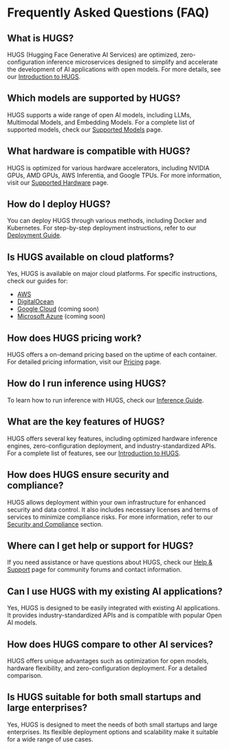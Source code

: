 # Frequently Asked Questions (FAQ)

## What is HUGS?

HUGS (Hugging Face Generative AI Services) are optimized, zero-configuration inference microservices designed to simplify and accelerate the development of AI applications with open models. For more details, see our [Introduction to HUGS](./index.mdx).

## Which models are supported by HUGS?

HUGS supports a wide range of open AI models, including LLMs, Multimodal Models, and Embedding Models. For a complete list of supported models, check our [Supported Models](./models.mdx) page.

## What hardware is compatible with HUGS?

HUGS is optimized for various hardware accelerators, including NVIDIA GPUs, AMD GPUs, AWS Inferentia, and Google TPUs. For more information, visit our [Supported Hardware](./hardware.mdx) page.

## How do I deploy HUGS?

You can deploy HUGS through various methods, including Docker and Kubernetes. For step-by-step deployment instructions, refer to our [Deployment Guide](./how-to/docker.mdx).

## Is HUGS available on cloud platforms?

Yes, HUGS is available on major cloud platforms. For specific instructions, check our guides for:

- [AWS](./how-to/cloud/aws.mdx)
- [DigitalOcean](./how-to/cloud/digital-ocean.mdx)
- [Google Cloud](./how-to/cloud/gcp.mdx) (coming soon)
- [Microsoft Azure](./how-to/cloud/azure.mdx) (coming soon)

## How does HUGS pricing work?

HUGS offers a on-demand pricing based on the uptime of each container. For detailed pricing information, visit our [Pricing](./pricing.mdx) page.

## How do I run inference using HUGS?

To learn how to run inference with HUGS, check our [Inference Guide](./guides/inference.mdx).

## What are the key features of HUGS?

HUGS offers several key features, including optimized hardware inference engines, zero-configuration deployment, and industry-standardized APIs. For a complete list of features, see our [Introduction to HUGS](./index.mdx#key-features).

## How does HUGS ensure security and compliance?

HUGS allows deployment within your own infrastructure for enhanced security and data control. It also includes necessary licenses and terms of services to minimize compliance risks. For more information, refer to our [Security and Compliance](./index.mdx#key-features) section.

## Where can I get help or support for HUGS?

If you need assistance or have questions about HUGS, check our [Help & Support](./help.mdx) page for community forums and contact information.

## Can I use HUGS with my existing AI applications?

Yes, HUGS is designed to be easily integrated with existing AI applications. It provides industry-standardized APIs and is compatible with popular Open AI models.

## How does HUGS compare to other AI services?

HUGS offers unique advantages such as optimization for open models, hardware flexibility, and zero-configuration deployment. For a detailed comparison.

## Is HUGS suitable for both small startups and large enterprises?

Yes, HUGS is designed to meet the needs of both small startups and large enterprises. Its flexible deployment options and scalability make it suitable for a wide range of use cases.
